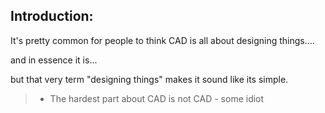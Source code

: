 ## Introduction:

It's pretty common for people to think CAD is all about designing things....

and in essence it is...

but that very term "designing things" makes it sound like its simple.

> * The hardest part about CAD is not CAD - some idiot

